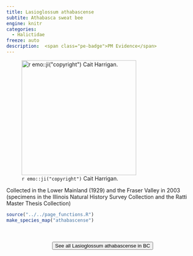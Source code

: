 ```yaml
---
title: Lasioglossum athabascense
subtite: Athabasca sweat bee
engine: knitr
categories:
  - Halictidae
freeze: auto
description:  <span class="pe-badge">PM Evidence</span>
---
```

![`r emo::ji("copyright")` Cait Harrigan.](/files/no_bee.png){height=300}

Collected in the Lower Mainland (1929) and the Fraser Valley in 2003 (specimens in the Illinois Natural History Survey Collection and the Ratti Master Thesis Collection)



```r
source("../../page_functions.R")
make_species_map("athabascense")
```
<br><br>
<center>


<a href="NA"><button type="button" class="btn btn-secondary">See all Lasioglossum athabascense in BC <i class="fa-solid fa-arrow-up-right-from-square"></i> </button></a>
</center>
